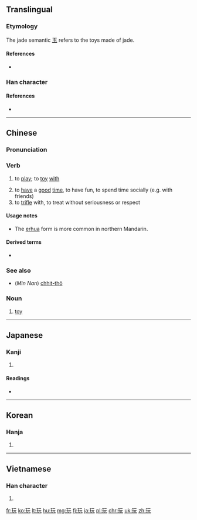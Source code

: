 ==Translingual==

===Etymology===
{{Han compound|玉|元|c1=s|c2=p|ls=psc}}

The jade semantic [[玉]] refers to the toys made of jade. 

====References====
* {{reference-book| last = McNaughton | first = William | year = 2005
| title = Reading & Writing Chinese: Simplified Character Edition | publisher = Tuttle | isbn = 978-0804835091
| pages = 24 | edition = 2nd Edition
}}

===Han character===
{{Han char|rn=96|rad=玉|as=04|sn=8|four=1111<sub>1</sub>|canj=一土一一山 (MGMMU)|ids=⿰[[王|⺩]][[元]]}}

====References====
* {{Han ref|kx=0728.150|dkj=20872|dj=1140.140|hdz=21103.040|uh=73A9|ud=29609|bh=AAB1|bd=43697}}

----

==Chinese==
{{zh-forms}}

===Pronunciation===
{{zh-pron
|m=wán,er=y
|ma=y
|c=wun6
|w=3hhoe
|mc=y
|oc=y
|cat=v,n}}

===Verb===
{{zh-verb}}

# {{cx|Beginning Mandarin|lang=zh|sort=wan2}} to [[play]]; to [[toy]] [[with]]
# to [[have]] a [[good]] [[time]], to have fun, to spend time socially (e.g. with friends)
# to [[trifle]] with, to treat without seriousness or respect

====Usage notes====
* The [[w:erhua|erhua]] form {{zh-l|玩兒/玩儿}} is more common in northern Mandarin.

====Derived terms====
* {{zh-l|玩兒鬧/玩儿闹}}

===See also===
* (''Min Nan'') [[chhit-thô]]

===Noun===
{{zh-noun}}

# [[toy]]

----

==Japanese==

===Kanji===
{{ja-kanji|grade=c|rs=玉04}}

# {{defn|lang=ja|sort=玉04}}

====Readings====
* {{ja-readings|on=[[がん]] (gan)|kun=[[もてあそぶ]] (moteasobu)}}

----

==Korean==

===Hanja===
{{ko-hanja|hangeul=완|eumhun=|rv=wan|mr=wan|y=wan}}

# {{defn|lang=ko|sort=玉04}}

----

==Vietnamese==

===Han character===
{{vi-hantu|[[ngoạn]]|rs=玉04}}

# {{defn|lang=vi|sort=玉04}}

[[fr:玩]]
[[ko:玩]]
[[lt:玩]]
[[hu:玩]]
[[mg:玩]]
[[fj:玩]]
[[ja:玩]]
[[pl:玩]]
[[chr:玩]]
[[uk:玩]]
[[zh:玩]]